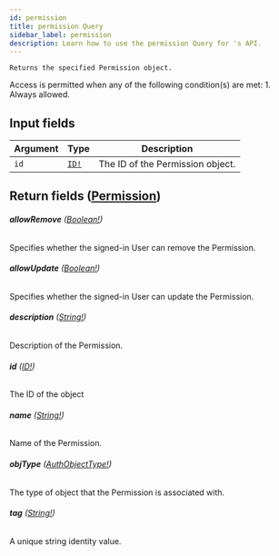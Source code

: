 ```yaml
---
id: permission
title: permission Query
sidebar_label: permission
description: Learn how to use the permission Query for 's API.
---
```


    Returns the specified Permission object.

Access is permitted when any of the following condition(s) are met: 1. Always allowed.

## Input fields

| Argument | Type                              | Description                      |
| -------- | --------------------------------- | -------------------------------- |
| `id`     | [`ID!`](api/schema/scalar/ID.mdx) | The ID of the Permission object. |

## Return fields ([Permission](api/schema/object/Permission.mdx))

###### <b>allowRemove</b> ([Boolean!](api/schema/scalar/Boolean.mdx))

Specifies whether the signed-in User can remove the Permission.

###### <b>allowUpdate</b> ([Boolean!](api/schema/scalar/Boolean.mdx))

Specifies whether the signed-in User can update the Permission.

###### <b>description</b> ([String!](api/schema/scalar/String.mdx))

Description of the Permission.

###### <b>id</b> ([ID!](api/schema/scalar/ID.mdx))

The ID of the object

###### <b>name</b> ([String!](api/schema/scalar/String.mdx))

Name of the Permission.

###### <b>objType</b> ([AuthObjectType!](api/schema/object/AuthObjectType.mdx))

The type of object that the Permission is associated with.

###### <b>tag</b> ([String!](api/schema/scalar/String.mdx))

A unique string identity value.
